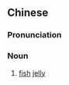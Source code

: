 {{also|鱼冻}}
==Chinese==
{{zh-forms|s=鱼冻}}

===Pronunciation===
{{zh-pron
|m=yúdòng
|cat=n
}}

===Noun===
{{zh-noun}}

# [[fish]] [[jelly]]